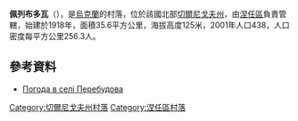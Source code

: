 {{coord|51|0|24|N|32|3|49|E|scale:100000|display=title}}

'''佩列布多瓦'''（{{lang-uk|Перебудова}}），是[[烏克蘭|烏克蘭]]的村落，位於該國北部[[切爾尼戈夫州|切爾尼戈夫州]]，由[[涅任區|涅任區]]負責管轄，始建於1918年，面積35.6平方公里，海拔高度125米，2001年人口438，人口密度每平方公里256.3人。

==參考資料==
* [http://weather.in.ua/ua/chernigovskaja/19806 Погода в селі Перебудова] {{Wayback|url=http://weather.in.ua/ua/chernigovskaja/19806 |date=20111220133841 }}

[[Category:切爾尼戈夫州村落|Category:切爾尼戈夫州村落]]
[[Category:涅任區村落|Category:涅任區村落]]


{{Chernihiv-geo-stub}}